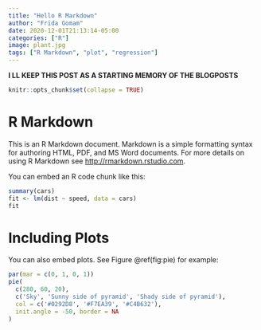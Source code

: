 ```yaml
---
title: "Hello R Markdown"
author: "Frida Gomam"
date: 2020-12-01T21:13:14-05:00
categories: ["R"]
image: plant.jpg
tags: ["R Markdown", "plot", "regression"]
---
```

**I LL KEEP THIS POST AS A STARTING MEMORY OF THE BLOGPOSTS**

```r
knitr::opts_chunk$set(collapse = TRUE)
```

# R Markdown

This is an R Markdown document. Markdown is a simple formatting syntax for authoring HTML, PDF, and MS Word documents. For more details on using R Markdown see <http://rmarkdown.rstudio.com>.

You can embed an R code chunk like this:

```r
summary(cars)
fit <- lm(dist ~ speed, data = cars)
fit
```

# Including Plots

You can also embed plots. See Figure \@ref(fig:pie) for example:

```r
par(mar = c(0, 1, 0, 1))
pie(
  c(280, 60, 20),
  c('Sky', 'Sunny side of pyramid', 'Shady side of pyramid'),
  col = c('#0292D8', '#F7EA39', '#C4B632'),
  init.angle = -50, border = NA
)
```
